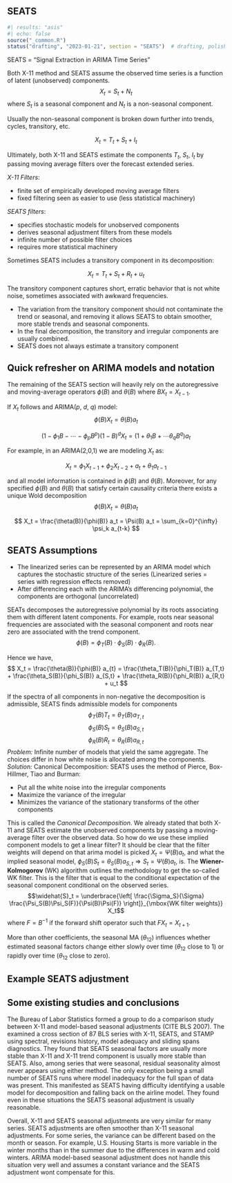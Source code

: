 ## SEATS {#sec-seats}

```r
#| results: "asis"
#| echo: false
source("_common.R")
status("drafting", "2023-01-21", section = "SEATS")  # drafting, polishing, complete
```

SEATS = "Signal Extraction in ARIMA Time Series"

Both X-11 method and SEATS assume the observed time series is a function of latent (unobserved) components.
$$
X_t = S_t + N_t
$$
where $S_t$ is a seasonal component and $N_t$ is a non-seasonal component.

Usually the non-seasonal component is broken down further into trends, cycles, transitory, etc.

$$
X_t = T_t + S_t + I_t
$$

Ultimately, both X-11 and SEATS estimate the components $T_t$, $S_t$, $I_t$ by passing moving average filters over the forecast extended series.

*X-11 Filters*:

* finite set of empirically developed moving average filters
*	fixed filtering seen as easier to use (less statistical machinery)

*SEATS filters*:

* specifies stochastic models for unobserved components
* derives seasonal adjustment filters from these models
* infinite number of possible filter choices
* requires more statistical machinery 

Sometimes SEATS includes a transitory component in its decomposition:

$$ X_t = T_t + S_t + R_t + u_t $$

The transitory component captures short, erratic behavior 
that is not white noise, sometimes associated with awkward 
frequencies.

* The variation from the transitory component should not 
contaminate the trend or seasonal, and removing it allows SEATS to obtain smoother, more stable trends and seasonal components.
* In the final decomposition, the transitory and irregular 
components are usually combined.
* SEATS does not always estimate a transitory component


## Quick refresher on ARIMA models and notation

The remaining of the SEATS section will heavily rely on the autoregressive and moving-average operators $\phi(B)$ and $\theta(B)$ where $B X_t = X_{t-1}$.

If $X_t$ follows and ARIMA($p$, $d$, $q$) model:
$$
\phi(B) X_t = \theta(B) a_t 
$$

$$
(1 - \phi_1 B - \cdots - \phi_p B^p)(1-B)^d X_t = (1 + \theta_1 B + \cdots \theta_q B^q) a_t
$$

For example, in an ARIMA(2,0,1) we are modeling $X_t$ as:

$$
X_t = \phi_1 X_{t-1} + \phi_2 X_{t-2} + a_t + \theta_1 a_{t-1}
$$

and all model information is contained in $\phi(B)$ and $\theta(B)$.
Moreover, for any specified $\phi(B)$ and $\theta(B)$ that satisfy certain causality criteria there exists a unique Wold decomposition
$$
\phi(B) X_t = \theta(B) a_t  
$$

$$
X_t = \frac{\theta(B)}{\phi(B)} a_t = \Psi(B) a_t = \sum_{k=0}^{\infty} \psi_k a_{t-k}
$$

## SEATS Assumptions

* The linearized series can be represented by an ARIMA model which captures the stochastic structure of the series (Linearized series = series with regression effects removed)
* After differencing each with the ARIMA’s differencing polynomial, the components are orthogonal (uncorrelated)

SEATs decomposes the autoregressive polynomial by its roots associating them with different latent components. 
For example, roots near seasonal frequencies are associated with the seasonal component and roots near zero are associated with the trend component. 
$$
\phi(B) = \phi_T(B) \cdot \phi_S(B) \cdot \phi_R(B).
$$

Hence we have,
$$
X_t = 
\frac{\theta(B)}{\phi(B)} a_{t} = 
\frac{\theta_T(B)}{\phi_T(B)} a_{T,t} +
\frac{\theta_S(B)}{\phi_S(B)} a_{S,t}  +
\frac{\theta_R(B)}{\phi_R(B)} a_{R,t}  + u_t
$$

If the spectra of all components in non-negative the decomposition is admissible, SEATS finds admissible models for components
$$ \phi_T(B) T_t = \theta_T(B) a_{T, t} $$
$$ \phi_S(B) S_t = \theta_S(B) a_{S, t} $$
$$\phi_R(B) R_t = \theta_R(B) a_{R, t} $$
*Problem:* Infinite number of models that yield the same aggregate. The choices differ in how white noise is allocated among the components.
*Solution:* Canonical Decomposition: SEATS uses the method of Pierce, Box-Hillmer, Tiao and Burman:

* Put all the white noise into the irregular components
* Maximize the variance of the irregular
* Minimizes the variance of the stationary transforms of the other components

This is called the *Canonical Decomposition*. We already stated that both X-11 and SEATS estimate the unobserved components by passing a moving-average filter over the observed data. So how do we use these implied component models to get a linear filter? It should be clear that the filter weights will depend on that arima model is picked $X_t = \Psi(B) a_t$, and what the implied seasonal model, $\phi_S(B) S_t = \theta_S(B) a_{S,t} \Rightarrow S_t = \Psi(B) a_t$, is. The **Wiener-Kolmogorov** (WK) algorithm outlines the methodology to get the so-called WK filter. This is the filter that is equal to the conditional expectation of the seasonal component conditional on the observed series.  
$$\widehat{S}_t = \underbrace{\left[ \frac{\Sigma_S}{\Sigma} \frac{\Psi_S(B)\Psi_S(F)}{\Psi(B)\Psi(F)} \right]}_{\mbox{WK filter weights}} X_t$$
where $F=B^{-1}$ if the forward shift operator such that $F X_t = X_{t+1}$.

More than other coefficients, the seasonal MA ($\theta_{12}$) influences whether estimated seasonal factors change either slowly over time ($\theta_{12}$ close to 1) or rapidly over time ($\theta_{12}$ close to zero).

## Example SEATS adjustment

## Some existing studies and conclusions

The Bureau of Labor Statistics formed a group to do a comparison study between X-11 and model-based seasonal adjustments (CITE BLS 2007). The examined a cross section of 87 BLS series with X-11, SEATS, and STAMP using spectral, revisions history, model adequacy and sliding spans diagnostics. They found that SEATS seasonal factors are usually more stable than X-11 and X-11 trend component is usually more stable than SEATS. Also, among series that were seasonal, residual seasonality almost never appears using either method. The only exception being a small number of  SEATS runs where model inadequacy for the full span of data was present. This manifested as SEATS having difficulty identifying a usable model for decomposition and falling back on the airline model. They found even in these situations the SEATS seasonal adjustment is usually reasonable. 

Overall, X-11 and SEATS seasonal adjustments are very similar for many series. 
SEATS adjustments are often smoother than X-11 seasonal adjustments. For some series, the variance can be different based on the month or season. For example, U.S. Housing Starts is more variable in the winter months than in the summer due to the differences in warm and cold winters. ARIMA model-based seasonal adjustment does not handle this situation very well and assumes a constant variance and the SEATS adjustment wont compensate for this.




